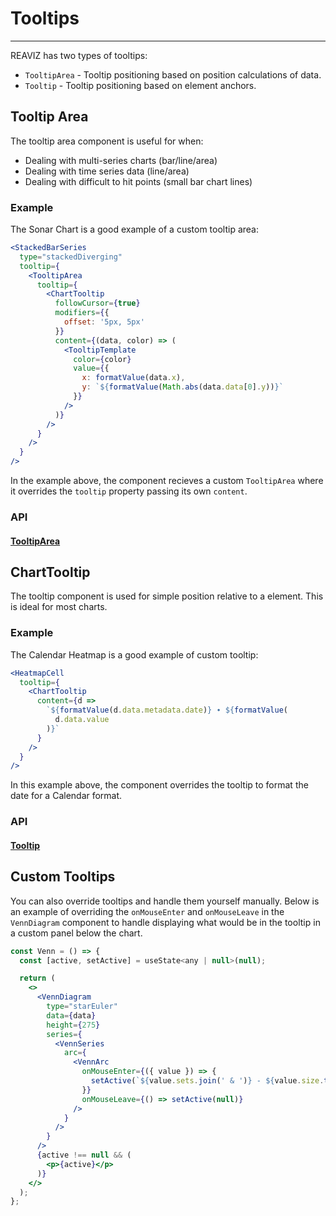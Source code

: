 
<Meta title="Docs/Advanced/Tooltips" />

# Tooltips

---

REAVIZ has two types of tooltips:

- `TooltipArea` - Tooltip positioning based on position calculations of data.
- `Tooltip` - Tooltip positioning based on element anchors.

## Tooltip Area
The tooltip area component is useful for when:

- Dealing with multi-series charts (bar/line/area)
- Dealing with time series data (line/area)
- Dealing with difficult to hit points (small bar chart lines)

### Example
The Sonar Chart is a good example of a custom tooltip area:

```jsx
<StackedBarSeries
  type="stackedDiverging"
  tooltip={
    <TooltipArea
      tooltip={
        <ChartTooltip
          followCursor={true}
          modifiers={{
            offset: '5px, 5px'
          }}
          content={(data, color) => (
            <TooltipTemplate
              color={color}
              value={{
                x: formatValue(data.x),
                y: `${formatValue(Math.abs(data.data[0].y))}`
              }}
            />
          )}
        />
      }
    />
  }
/>
```

In the example above, the component recieves a custom `TooltipArea` where it overrides
the `tooltip` property passing its own `content`.

### API
#### [TooltipArea](https://github.com/reaviz/reaviz/blob/master/src/common/Tooltip/TooltipArea.tsx)
<ArgsTable of={TooltipArea} />

## ChartTooltip
The tooltip component is used for simple position relative to a element. This is ideal
for most charts.

### Example
The Calendar Heatmap is a good example of custom tooltip:

```jsx
<HeatmapCell
  tooltip={
    <ChartTooltip
      content={d =>
        `${formatValue(d.data.metadata.date)} ∙ ${formatValue(
          d.data.value
        )}`
      }
    />
  }
/>
```

In this example above, the component overrides the tooltip to format the date for a Calendar format.

### API
#### [Tooltip](https://github.com/reaviz/reaviz/blob/master/src/common/Tooltip/ChartTooltip.tsx)
<ArgsTable of={ChartTooltip} />

## Custom Tooltips
You can also override tooltips and handle them yourself manually. Below is an example
of overriding the `onMouseEnter` and `onMouseLeave` in the `VennDiagram` component to
handle displaying what would be in the tooltip in a custom panel below the chart.

```jsx
const Venn = () => {
  const [active, setActive] = useState<any | null>(null);

  return (
    <>
      <VennDiagram
        type="starEuler"
        data={data}
        height={275}
        series={
          <VennSeries
            arc={
              <VennArc
                onMouseEnter={({ value }) => {
                  setActive(`${value.sets.join(' & ')} - ${value.size.toLocaleString()}`);
                }}
                onMouseLeave={() => setActive(null)}
              />
            }
          />
        }
      />
      {active !== null && (
        <p>{active}</p>
      )}
    </>
  );
};
```
